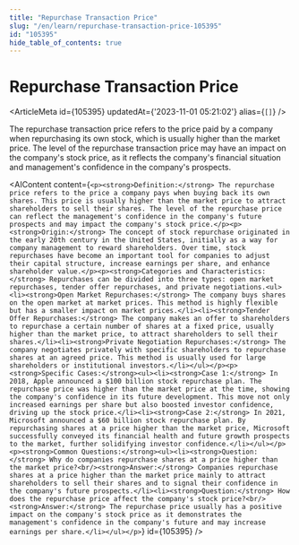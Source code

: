 ```yaml
---
title: "Repurchase Transaction Price"
slug: "/en/learn/repurchase-transaction-price-105395"
id: "105395"
hide_table_of_contents: true
---
```



# Repurchase Transaction Price

<ArticleMeta id={105395} updatedAt={'2023-11-01 05:21:02'} alias={`[]`} />
<div className='border-solid border-b border-t-0 my-4 border-[var(--ifm-color-gray-300)]' />

The repurchase transaction price refers to the price paid by a company when repurchasing its own stock, which is usually higher than the market price. The level of the repurchase transaction price may have an impact on the company's stock price, as it reflects the company's financial situation and management's confidence in the company's prospects.

<AIContent content={`<p><strong>Definition:</strong> The repurchase price refers to the price a company pays when buying back its own shares. This price is usually higher than the market price to attract shareholders to sell their shares. The level of the repurchase price can reflect the management's confidence in the company's future prospects and may impact the company's stock price.</p><p><strong>Origin:</strong> The concept of stock repurchase originated in the early 20th century in the United States, initially as a way for company management to reward shareholders. Over time, stock repurchases have become an important tool for companies to adjust their capital structure, increase earnings per share, and enhance shareholder value.</p><p><strong>Categories and Characteristics:</strong> Repurchases can be divided into three types: open market repurchases, tender offer repurchases, and private negotiations.<ul><li><strong>Open Market Repurchases:</strong> The company buys shares on the open market at market prices. This method is highly flexible but has a smaller impact on market prices.</li><li><strong>Tender Offer Repurchases:</strong> The company makes an offer to shareholders to repurchase a certain number of shares at a fixed price, usually higher than the market price, to attract shareholders to sell their shares.</li><li><strong>Private Negotiation Repurchases:</strong> The company negotiates privately with specific shareholders to repurchase shares at an agreed price. This method is usually used for large shareholders or institutional investors.</li></ul></p><p><strong>Specific Cases:</strong><ul><li><strong>Case 1:</strong> In 2018, Apple announced a $100 billion stock repurchase plan. The repurchase price was higher than the market price at the time, showing the company's confidence in its future development. This move not only increased earnings per share but also boosted investor confidence, driving up the stock price.</li><li><strong>Case 2:</strong> In 2021, Microsoft announced a $60 billion stock repurchase plan. By repurchasing shares at a price higher than the market price, Microsoft successfully conveyed its financial health and future growth prospects to the market, further solidifying investor confidence.</li></ul></p><p><strong>Common Questions:</strong><ul><li><strong>Question:</strong> Why do companies repurchase shares at a price higher than the market price?<br/><strong>Answer:</strong> Companies repurchase shares at a price higher than the market price mainly to attract shareholders to sell their shares and to signal their confidence in the company's future prospects.</li><li><strong>Question:</strong> How does the repurchase price affect the company's stock price?<br/><strong>Answer:</strong> The repurchase price usually has a positive impact on the company's stock price as it demonstrates the management's confidence in the company's future and may increase earnings per share.</li></ul></p>`} id={105395} />
